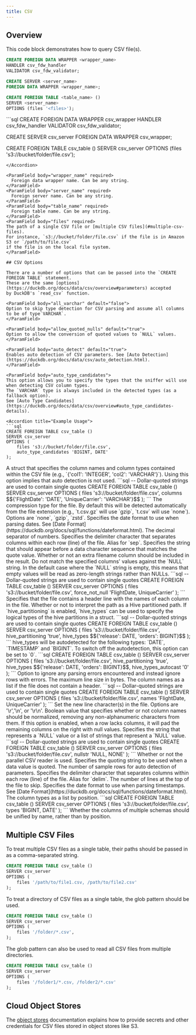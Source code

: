 ```yaml
---
title: CSV
---
```


## Overview

This code block demonstrates how to query CSV file(s).

```sql
CREATE FOREIGN DATA WRAPPER <wrapper_name>
HANDLER csv_fdw_handler
VALIDATOR csv_fdw_validator;

CREATE SERVER <server_name>
FOREIGN DATA WRAPPER <wrapper_name>;

CREATE FOREIGN TABLE <table_name> ()
SERVER <server_name>
OPTIONS (files '<files>');
```

<Accordion title = "Example Usage">
```sql
CREATE FOREIGN DATA WRAPPER csv_wrapper
HANDLER csv_fdw_handler
VALIDATOR csv_fdw_validator;

CREATE SERVER csv_server
FOREIGN DATA WRAPPER csv_wrapper;

CREATE FOREIGN TABLE csv_table ()
SERVER csv_server
OPTIONS (files 's3://bucket/folder/file.csv');

````
</Accordion>

<ParamField body="wrapper_name" required>
  Foreign data wrapper name. Can be any string.
</ParamField>
<ParamField body="server_name" required>
  Foreign server name. Can be any string.
</ParamField>
<ParamField body="table_name" required>
  Foreign table name. Can be any string.
</ParamField>
<ParamField body="files" required>
The path of a single CSV file or [multiple CSV files](#multiple-csv-files).
For instance, `s3://bucket/folder/file.csv` if the file is in Amazon S3 or `/path/to/file.csv`
if the file is on the local file system.
</ParamField>

## CSV Options

There are a number of options that can be passed into the `CREATE FOREIGN TABLE` statement.
These are the same [options](https://duckdb.org/docs/data/csv/overview#parameters) accepted
by DuckDB's `read_csv` function.

<ParamField body="all_varchar" default="false">
Option to skip type detection for CSV parsing and assume all columns to be of type`VARCHAR`.
</ParamField>

<ParamField body="allow_quoted_nulls" default="true">
Option to allow the conversion of quoted values to `NULL` values.
</ParamField>

<ParamField body="auto_detect" default="true">
Enables auto detection of CSV parameters. See [Auto Detection](https://duckdb.org/docs/data/csv/auto_detection.html).
</ParamField>

<ParamField body="auto_type_candidates">
This option allows you to specify the types that the sniffer will use when detecting CSV column types.
The `VARCHAR` type is always included in the detected types (as a fallback option).
See [Auto Type Candidates](https://duckdb.org/docs/data/csv/overview#auto_type_candidates-details).

<Accordion title="Example Usage">
```sql
CREATE FOREIGN TABLE csv_table ()
SERVER csv_server
OPTIONS (
    files 's3://bucket/folder/file.csv',
    auto_type_candidates 'BIGINT, DATE'
);
````

</Accordion>
</ParamField>

<ParamField body="columns">
A struct that specifies the column names and column types contained within the CSV file
(e.g., `{'col1': 'INTEGER', 'col2': 'VARCHAR'}`). Using this option implies that auto detection is
not used.

<Accordion title="Example Usage">
```sql
-- Dollar-quoted strings are used to contain single quotes
CREATE FOREIGN TABLE csv_table ()
SERVER csv_server
OPTIONS (
    files 's3://bucket/folder/file.csv',
    columns $${'FlightDate': 'DATE', 'UniqueCarrier': 'VARCHAR'}$$
);
```
</Accordion>
</ParamField>

<ParamField body="compression" default="auto">
  The compression type for the file. By default this will be detected
  automatically from the file extension (e.g., `t.csv.gz` will use `gzip`,
  `t.csv` will use `none`). Options are `none`, `gzip`, `zstd`.
</ParamField>

<ParamField body="dateformat">
  Specifies the date format to use when parsing dates. See [Date
  Format](https://duckdb.org/docs/sql/functions/dateformat.html).
</ParamField>

<ParamField body="decimal_separator" default=".">
  The decimal separator of numbers.
</ParamField>

<ParamField body="delim" default=",">
  Specifies the delimiter character that separates columns within each row
  (line) of the file. Alias for `sep`.
</ParamField>

<ParamField body="escape" default='"'>
  Specifies the string that should appear before a data character sequence that
  matches the quote value.
</ParamField>

<ParamField body="filename" default="false">
  Whether or not an extra filename column should be included in the result.
</ParamField>

<ParamField body="force_not_null">
Do not match the specified columns' values against the `NULL` string. In the default case where the `NULL` string is empty, this means that empty values will be read as zero-length strings rather than NULLs.

<Accordion title="Example Usage">
```sql
-- Dollar-quoted strings are used to contain single quotes
CREATE FOREIGN TABLE csv_table ()
SERVER csv_server
OPTIONS (
    files 's3://bucket/folder/file.csv',
    force_not_null 'FlightDate, UniqueCarrier'
);
```
</Accordion>
</ParamField>

<ParamField body="header" default="false">
  Specifies that the file contains a header line with the names of each column
  in the file.
</ParamField>

<ParamField body="hive_partitioning" default="false">
  Whether or not to interpret the path as a Hive partitioned path.
</ParamField>

<ParamField body="hive_types">
If `hive_partitioning` is enabled, `hive_types` can be used to specify the logical types of the hive
partitions in a struct.
<Accordion title = "Example Usage">
```sql
-- Dollar-quoted strings are used to contain single quotes
CREATE FOREIGN TABLE csv_table ()
SERVER csv_server
OPTIONS (
    files 's3://bucket/folder/file.csv',
    hive_partitioning 'true',
    hive_types $${'release': DATE, 'orders': BIGINT}$$
);
```
</Accordion>
</ParamField>
<ParamField body="hive_types_autocast">
hive_types will be autodetected for the following types: `DATE`, `TIMESTAMP` and `BIGINT`.
To switch off the autodetection, this option can be set to `0`.
<Accordion title = "Example Usage">
```sql
CREATE FOREIGN TABLE csv_table ()
SERVER csv_server
OPTIONS (
    files 's3://bucket/folder/file.csv',
    hive_partitioning 'true',
    hive_types $${'release': DATE, 'orders': BIGINT}$$,
    hive_types_autocast '0'
);
```
</Accordion>
</ParamField>

<ParamField body="ignore_errors" default="false">
  Option to ignore any parsing errors encountered and instead ignore rows with
  errors.
</ParamField>

<ParamField body="max_line_size" default="2097152">
  The maximum line size in bytes.
</ParamField>

<ParamField body="names">
The column names as a list if the file does not contain a header.

<Accordion title="Example Usage">
```sql
-- Dollar-quoted strings are used to contain single quotes
CREATE FOREIGN TABLE csv_table ()
SERVER csv_server
OPTIONS (
    files 's3://bucket/folder/file.csv',
    names 'FlightDate, UniqueCarrier'
);
```
</Accordion>
</ParamField>

<ParamField body="new_line">
  Set the new line character(s) in the file. Options are '\r','\n', or '\r\n'.
</ParamField>

<ParamField body="normalize_names" default="false">
  Boolean value that specifies whether or not column names should be normalized,
  removing any non-alphanumeric characters from them.
</ParamField>

<ParamField body="null_padding" default="false">
  If this option is enabled, when a row lacks columns, it will pad the remaining
  columns on the right with null values.
</ParamField>

<ParamField body="nullstr">
Specifies the string that represents a `NULL` value or a list of strings that represent a `NULL` value.

<Accordion title="Example Usage">
```sql
-- Dollar-quoted strings are used to contain single quotes
CREATE FOREIGN TABLE csv_table ()
SERVER csv_server
OPTIONS (
    files 's3://bucket/folder/file.csv',
    nullstr 'NULL, NONE'
);
```
</Accordion>
</ParamField>

<ParamField body="parallel" default="true">
  Whether or not the parallel CSV reader is used.
</ParamField>

<ParamField body="quote" default='"'>
  Specifies the quoting string to be used when a data value is quoted.
</ParamField>

<ParamField body="sample_size" default="20480">
  The number of sample rows for auto detection of parameters.
</ParamField>

<ParamField body="sep" default=",">
  Specifies the delimiter character that separates columns within each row
  (line) of the file. Alias for `delim`.
</ParamField>

<ParamField body="skip" default="0">
  The number of lines at the top of the file to skip.
</ParamField>

<ParamField body="timestampformat" default="(empty)">
  Specifies the date format to use when parsing timestamps. See [Date
  Format](https://duckdb.org/docs/sql/functions/dateformat.html).
</ParamField>

<ParamField body="types">
The column types as a list by position.

<Accordion title="Example Usage">
```sql
CREATE FOREIGN TABLE csv_table ()
SERVER csv_server
OPTIONS (
    files 's3://bucket/folder/file.csv',
    types 'BIGINT, DATE'
);
```
</Accordion>
</ParamField>

<ParamField body="union_by_name" default="false">
  Whether the columns of multiple schemas should be unified by name, rather than
  by position.
</ParamField>

## Multiple CSV Files

To treat multiple CSV files as a single table, their paths should be passed in as a comma-separated
string.

```sql
CREATE FOREIGN TABLE csv_table ()
SERVER csv_server
OPTIONS (
    files '/path/to/file1.csv, /path/to/file2.csv'
);
```

To treat a directory of CSV files as a single table, the glob pattern should be used.

```sql
CREATE FOREIGN TABLE csv_table ()
SERVER csv_server
OPTIONS (
    files '/folder/*.csv',
);
```

The glob pattern can also be used to read all CSV files from multiple directories.

```sql
CREATE FOREIGN TABLE csv_table ()
SERVER csv_server
OPTIONS (
    files '/folder1/*.csv, /folder2/*.csv'
);
```

## Cloud Object Stores

The [object stores](/ingest/datalakes/object_stores) documentation explains how to provide secrets and other credentials for
CSV files stored in object stores like S3.
